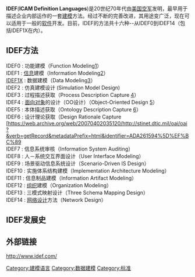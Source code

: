 '''IDEF'''('''ICAM Definition Languages''')是20世纪70年代由[[美国|美国]][[空军|空军]]发明，最早用于描述企业内部运作的一套[[建模|建模]]方法。经过不断的完善改进，其用途变广泛，现在可以适用于一般的[[软件|软件]]开发。目前，IDEF的方法共十六种--从IDEF0到IDEF14（包括IDEF1X在内）。

== IDEF方法 ==
; IDEF0 : 功能建模（Function Modeling[http://www.idef.com/IDEF0.html]{{Wayback|url=http://www.idef.com/IDEF0.html |date=20090420025458 }}）
; IDEF1 : [[信息|信息]]建模（Information Modeling[http://www.idef.com/IDEF1.html]{{Wayback|url=http://www.idef.com/IDEF1.html |date=20090515173205 }}）
; [[IDEF1X|IDEF1X]] : 数据建模（Data Modeling[http://www.idef.com/IDEF1x.html]{{Wayback|url=http://www.idef.com/IDEF1x.html |date=20090826163835 }}）
; IDEF2 : 仿真建模设计 (Simulation Model Design)
; IDEF3 : 过程描述获取（Process Description Capture [http://www.idef.com/IDEF3.html]{{Wayback|url=http://www.idef.com/IDEF3.html |date=20090427104720 }}）
; IDEF4 : [[面向对象|面向对象]]的设计（OO设计）（Object-Oriented Design [http://www.idef.com/IDEF4.html]{{Wayback|url=http://www.idef.com/IDEF4.html |date=20090923181637 }}）
; IDEF5 : 本体描述获取（Ontology Description Capture [http://www.idef.com/IDEF5.html]{{Wayback|url=http://www.idef.com/IDEF5.html |date=20090515173256 }}）
; IDEF6 : 设计理论获取（Design Rationale Capture [https://web.archive.org/web/20070402035120/http://stinet.dtic.mil/oai/oai?&verb=getRecord&metadataPrefix=html&identifier=ADA261594%5D%EF%BC%89
; IDEF7 : 信息系统审核（Information System Auditing）
; IDEF8 : 人－系统交互界面设计（User Interface Modeling）
; IDEF9 : 场景驱动信息系统设计（Scenario-Driven IS Design）
; IDEF10 : 实施体系结构建模（Implementation Architecture Modeling）
; IDEF11 : 信息制品建模（Information Artifact Modeling）
; IDEF12 : [[组织|组织]]建模（Organization Modeling）
; IDEF13 : 三模式映射设计（Three Schema Mapping Design）
; IDEF14 : [[网络设计|网络设计]]方法（Network Design）

== IDEF发展史 ==

== 外部链接 ==
http://www.idef.com/{{Wayback|url=http://www.idef.com/ |date=20070504043550 }}

[[Category:建模语言|Category:建模语言]]
[[Category:数据建模|Category:数据建模]]
[[Category:标准|Category:标准]]